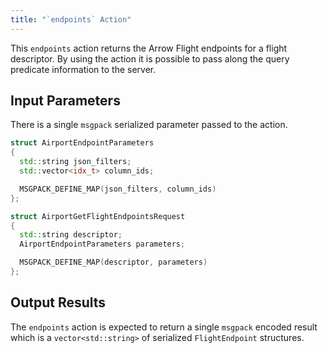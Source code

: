 ```yaml
---
title: "`endpoints` Action"
---
```


This `endpoints` action returns the Arrow Flight endpoints for a flight descriptor. By using the action it is possible to pass along the query predicate information to the server.

## Input Parameters

There is a single `msgpack` serialized parameter passed to the action.

```c++
struct AirportEndpointParameters
{
  std::string json_filters;
  std::vector<idx_t> column_ids;

  MSGPACK_DEFINE_MAP(json_filters, column_ids)
};

struct AirportGetFlightEndpointsRequest
{
  std::string descriptor;
  AirportEndpointParameters parameters;

  MSGPACK_DEFINE_MAP(descriptor, parameters)
};

```

## Output Results

The `endpoints` action is expected to return a single `msgpack` encoded result which is a `vector<std::string>` of serialized `FlightEndpoint` structures.

